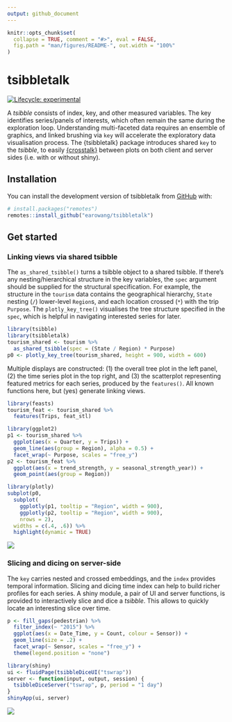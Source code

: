 ```yaml
---
output: github_document
---
```


<!-- README.md is generated from README.Rmd. Please edit that file -->

```r
knitr::opts_chunk$set(
  collapse = TRUE, comment = "#>", eval = FALSE,
  fig.path = "man/figures/README-", out.width = "100%"
)
```

# tsibbletalk

<!-- badges: start -->
[![Lifecycle: experimental](https://img.shields.io/badge/lifecycle-experimental-orange.svg)](https://www.tidyverse.org/lifecycle/#experimental)
<!-- badges: end -->

A *tsibble* consists of index, key, and other measured variables. The key identifies series/panels of interests, which often remain the same during the exploration loop. Understanding multi-faceted data requires an ensemble of graphics, and linked brushing via `key` will accelerate the exploratory data visualisation process. The {tsibbletalk} package introduces shared `key` to the *tsibble*, to easily [{crosstalk}](https://rstudio.github.io/crosstalk/) between plots on both client and server sides (i.e. with or without shiny).

## Installation

You can install the development version of tsibbletalk from [GitHub](https://github.com/) with:

``` r
# install.packages("remotes")
remotes::install_github("earowang/tsibbletalk")
```

## Get started

### Linking views via shared tsibble

The `as_shared_tsibble()` turns a tsibble object to a shared tsibble. If there's any nesting/hierarchical structure in the key variables, the `spec` argument should be supplied for the structural specification. For example, the structure in the `tourism` data contains the geographical hierarchy, `State` nesting (`/`) lower-level `Region`s, and each location crossed (`*`) with the trip `Purpose`. The `plotly_key_tree()` visualises the tree structure specified in the `spec`, which is helpful in navigating interested series for later.

```r
library(tsibble)
library(tsibbletalk)
tourism_shared <- tourism %>%
  as_shared_tsibble(spec = (State / Region) * Purpose)
p0 <- plotly_key_tree(tourism_shared, height = 900, width = 600)
```

Multiple displays are constructed: (1) the overall tree plot in the left panel, (2) the time series plot in the top right, and (3) the scatterplot representing featured metrics for each series, produced by the `features()`. All known functions here, but (yes) generate linking views.

```r
library(feasts)
tourism_feat <- tourism_shared %>%
  features(Trips, feat_stl)

library(ggplot2)
p1 <- tourism_shared %>%
  ggplot(aes(x = Quarter, y = Trips)) +
  geom_line(aes(group = Region), alpha = 0.5) +
  facet_wrap(~ Purpose, scales = "free_y")
p2 <- tourism_feat %>%
  ggplot(aes(x = trend_strength, y = seasonal_strength_year)) +
  geom_point(aes(group = Region))

library(plotly)
subplot(p0,
  subplot(
    ggplotly(p1, tooltip = "Region", width = 900),
    ggplotly(p2, tooltip = "Region", width = 900),
    nrows = 2),
  widths = c(.4, .6)) %>%
  highlight(dynamic = TRUE)
```

![](man/figures/tourism-crosstalk.gif)

### Slicing and dicing on server-side

The `key` carries nested and crossed embeddings, and the `index` provides temporal information. Slicing and dicing time index can help to build richer profiles for each series. A shiny module, a pair of UI and server functions, is provided to interactively slice and dice a *tsibble*. This allows to quickly locate an interesting slice over time.

```r
p <- fill_gaps(pedestrian) %>%
  filter_index(~ "2015") %>% 
  ggplot(aes(x = Date_Time, y = Count, colour = Sensor)) +
  geom_line(size = .2) +
  facet_wrap(~ Sensor, scales = "free_y") +
  theme(legend.position = "none")

library(shiny)
ui <- fluidPage(tsibbleDiceUI("tswrap"))
server <- function(input, output, session) {
  tsibbleDiceServer("tswrap", p, period = "1 day")
}
shinyApp(ui, server)
```

![](man/figures/shiny-wrap.gif)
